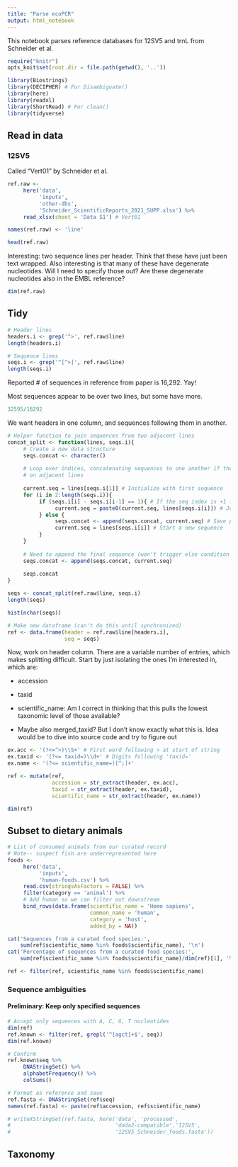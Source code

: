 ```yaml
---
title: "Parse ecoPCR"
output: html_notebook
---
```


This notebook parses reference databases for 12SV5 and trnL from Schneider et al.

```r
require("knitr")
opts_knit$set(root.dir = file.path(getwd(), '..'))
```

```r
library(Biostrings)
library(DECIPHER) # For Disambiguate()
library(here)
library(readxl)
library(ShortRead) # For clean()
library(tidyverse)
```

## Read in data

### 12SV5

Called "Vert01" by Schneider et al. 

```r
ref.raw <- 
     here('data', 
          'inputs', 
          'other-dbs', 
          'Schneider_ScientificReports_2021_SUPP.xlsx') %>% 
     read_xlsx(sheet = 'Data S1') # Vert01

names(ref.raw) <- 'line'

head(ref.raw)
```
Interesting: two sequence lines per header.  Think that these have just been text wrapped. Also interesting is that many of these have degenerate nucleotides. Will I need to specify those out?  Are these degenerate nucleotides also in the EMBL reference? 

```r
dim(ref.raw)
```

## Tidy
```r
# Header lines
headers.i <- grep('^>', ref.raw$line)
length(headers.i)

# Sequence lines
seqs.i <- grep('^[^>]', ref.raw$line)
length(seqs.i)
```
Reported # of sequences in reference from paper is 16,292. Yay!

Most sequences appear to be over two lines, but some have more.
```r
32595/16292
```

We want headers in one column, and sequences following them in another.
```r
# Helper function to join sequences from two adjacent lines
concat_split <- function(lines, seqs.i){
     # Create a new data structure
     seqs.concat <- character()
     
     # Loop over indices, concatenating sequences to one another if they occur
     # on adjacent lines
     
     current.seq = lines[seqs.i[1]] # Initialize with first sequence
     for (i in 2:length(seqs.i)){
          if (seqs.i[i] - seqs.i[i-1] == 1){ # If the seq index is +1 from prior
               current.seq = paste0(current.seq, lines[seqs.i[i]]) # Join them
          } else { 
               seqs.concat <- append(seqs.concat, current.seq) # Save prior one
               current.seq = lines[seqs.i[i]] # Start a new sequence
          }
     }
     
     # Need to append the final sequence (won't trigger else condition above)
     seqs.concat <- append(seqs.concat, current.seq)
     
     seqs.concat
}
```

```r
seqs <- concat_split(ref.raw$line, seqs.i)
length(seqs)
```

```r
hist(nchar(seqs))
```

```r
# Make new dataframe (can't do this until synchronized)
ref <- data.frame(header = ref.raw$line[headers.i],
                  seq = seqs)
```

Now, work on header column.  There are a variable number of entries, which makes splitting difficult.  Start by just isolating the ones I'm interested in, which are:

- accession
- taxid
- scientific_name: Am I correct in thinking that this pulls the lowest taxonomic level of those available?

- Maybe also merged_taxid? But I don't know exactly what this is.  Idea would be to dive into source code and try to figure out

```r
ex.acc <- '(?<=^>)\\S+' # First word following > at start of string
ex.taxid <- '(?<= taxid=)\\d+' # Digits following 'taxid='
ex.name <- '(?<= scientific_name=)[^;]+'

ref <- mutate(ref,
              accession = str_extract(header, ex.acc),
              taxid = str_extract(header, ex.taxid),
              scientific_name = str_extract(header, ex.name))

dim(ref)
```

## Subset to dietary animals

```r
# List of consumed animals from our curated record
# Note-- suspect fish are underrepresented here
foods <- 
     here('data', 
          'inputs',
          'human-foods.csv') %>%
     read.csv(stringsAsFactors = FALSE) %>%
     filter(category == 'animal') %>% 
     # Add human so we can filter out downstream
     bind_rows(data.frame(scientific_name = 'Homo sapiens',
                          common_name = 'human',
                          category = 'host',
                          added_by = NA))
```

```r
cat('Sequences from a curated food species:',
    sum(ref$scientific_name %in% foods$scientific_name), '\n')
cat('Percentage of sequences from a curated food species:', 
    sum(ref$scientific_name %in% foods$scientific_name)/dim(ref)[1], '%')
```

```r
ref <- filter(ref, scientific_name %in% foods$scientific_name)
```

### Sequence ambiguities

#### Preliminary: Keep only specified sequences

```r
# Accept only sequences with A, C, G, T nucleotides
dim(ref)
ref.known <- filter(ref, grepl('^[agct]+$', seq))
dim(ref.known)
```

```r
# Confirm
ref.known$seq %>% 
     DNAStringSet() %>% 
     alphabetFrequency() %>% 
     colSums()
```

```r
# Format as reference and save
ref.fasta <- DNAStringSet(ref$seq)
names(ref.fasta) <- paste(ref$accession, ref$scientific_name)

# writeXStringSet(ref.fasta, here('data', 'processed',
#                                 'dada2-compatible','12SV5',
#                                 '12SV5_Schneider_foods.fasta'))
```

## Taxonomy 

